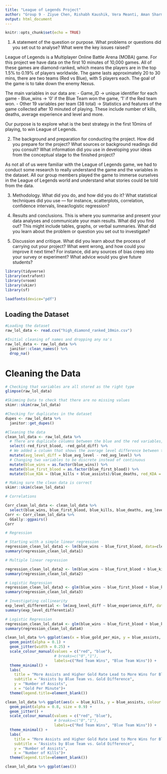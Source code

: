 ```yaml
---
title: "League of Legends Project"
author: "Group 9 - Ziyue Chen, Rishabh Kaushik, Vera Meanti, Aman Sharma, Sarah Wu, Stephen Zhu"
output: html_document
---
```


```r
knitr::opts_chunk$set(echo = TRUE)
```

(1) A statement of the question or purpose. What problems or questions did you set out to analyse?
What were the key issues raised?

League of Legends is a Multiplayer Online Battle Arena (MOBA) game. For this project we have data on the first 10 minutes of 10,000 games. All of these games are diamond-ranked, which means the players are in the top 1.5% to 0.19% of players worldwide. The game lasts approximately 20 to 30 mins, there are two teams (Red vs Blue), with 5 players each. The goal of the game is to take down the enemy Nexus. 

The main variables in our data are: 
- Game_ID -> unique identifier for each game 
- Blue_wins -> '0' if the Blue Team won the game, '1' if the Red team won. 
- Other 19 variables per team (38 total) -> Statistics and features of the game collected after 10 minuted of playing. These include number of kills, deaths, average experience and level and more. 

Our purpose is to explore what is the best strategy in the first 10mins of playing, to win League of Legends. 

(2) The background and preparation for conducting the project. How did you prepare for the project?
What sources or background readings did you consult? What information did you use in developing
your ideas from the conceptual stage to the finished project?

As not all of us were familiar with the League of Legends game, we had to conduct some research to really understand the game and the variables in the dataset. All our group members played the game to immerse ourselves in the League of Legends world and understand what stories could be told from the data. 

(3) Methodology. What did you do, and how did you do it? What statistical techniques did you use —
for instance, scatterplots, correlation, confidence intervals, linear/logistic regression?

(4) Results and conclusions. This is where you summarise and present your data analyses and
communicate your main results. What did you find out? This might include tables, graphs, or verbal
summaries. What did you learn about the problem or question you set out to investigate?

(5) Discussion and critique. What did you learn about the process of carrying out your project? What
went wrong, and how could you improve it next time? For instance, did any sources of bias creep into
your survey or experiment? What advice would you give future students? 

```r
library(tidyverse)
library(extrafont)
library(vroom)
library(skimr)
library(sf) 

loadfonts(device="pdf") 
```

## Loading the Dataset 
```r
#Loading the dataset
raw_lol_data <- read.csv("high_diamond_ranked_10min.csv")

#Initial cleaning of names and dropping any na's 
raw_lol_data <- raw_lol_data %>% 
  janitor::clean_names() %>% 
  drop_na()
```

# Cleaning the Data 
```r

# Checking that variables are all stored as the right type 
glimpse(raw_lol_data)

#Skimming Data to check that there are no missing values
skimr::skim(raw_lol_data)

#Checking for duplicates in the dataset
dupes <- raw_lol_data %>% 
  janitor::get_dupes()

#Cleaning the data
clean_lol_data <- raw_lol_data %>% 
  # There are duplicate columns between the blue and the red variables, so we decided to drop the red and keep the blue
  select(-red_first_blood, -red_gold_diff) %>% 
  # We added a column that shows the average level difference between the blue and the red teams
  mutate(avg_level_diff = blue_avg_level - red_avg_level) %>% 
  # Changing two variables to be discrete instead of continuous 
  mutate(blue_wins = as.factor(blue_wins)) %>% 
  mutate(blue_first_blood = as.factor(blue_first_blood)) %>% 
  mutate(blue_KDA = (blue_kills + blue_assists)/blue_deaths, red_KDA = (red_kills + red_assists)/red_deaths)

# Making sure the clean data is correct
skimr::skim(clean_lol_data)

```

```r
# Correlations

Corr_clean_lol_data <- clean_lol_data %>%
  select(blue_wins, blue_first_blood, blue_kills, blue_deaths, avg_level_diff, blue_experience_diff)
Corr <- Corr_clean_lol_data %>% 
  GGally::ggpairs()
Corr

```


```r
# Regression

# Starting with a simple linear regression
regression_clean_lol_data1 <- lm(blue_wins ~ blue_first_blood, data=clean_lol_data, family = "binomial")
summary(regression_clean_lol_data1)

# Multiple linear regression

regression_clean_lol_data2 <- lm(blue_wins ~ blue_first_blood + blue_kills + avg_level_diff + blue_experience_diff, data=clean_lol_data, family = "binomial")
summary(regression_clean_lol_data2)

# Logistic Regression
regression_clean_lol_data3 <- glm(blue_wins ~ blue_first_blood + blue_kills + avg_level_diff + blue_experience_diff, data=clean_lol_data, family = "binomial")
summary(regression_clean_lol_data3)

# Investigating collinearity
exp_level_differential <- lm(avg_level_diff ~ blue_experience_diff, data =clean_lol_data)
summary(exp_level_differential)

# Logistic Regression
regression_clean_lol_data4 <- glm(blue_wins ~ blue_first_blood + blue_kills + blue_experience_diff, data=clean_lol_data, family = "binomial")
summary(regression_clean_lol_data4)

```

```r
clean_lol_data %>% ggplot(aes(x = blue_gold_per_min, y = blue_assists, colour = factor(blue_wins), fill = factor(blue_wins))) +
  geom_point(alpha = 0.1) +
  geom_jitter(width = 0.25) +
  scale_colour_manual(values = c("red", "blue"),
                      # breaks=c("0","1"),
                      labels=c("Red Team Wins", "Blue Team Wins")) +
  theme_minimal() +
  labs(
    title = "More Assists and Higher Gold Rate Lead to More Wins for Blue Team",
    subtitle = "Assists by Blue Team vs. Gold Difference",
    y = "Number of Assists",
    x = "Gold Per Minute")+
  theme(legend.title=element_blank())
```

```r
clean_lol_data %>% ggplot(aes(x = blue_kills, y = blue_assists, colour = factor(blue_wins), fill = factor(blue_wins))) +
  geom_point(alpha = 0.8, size = 0.9) +
  geom_jitter() +
  scale_colour_manual(values = c("red", "blue"),
                      # breaks=c("0","1"),
                      labels=c("Red Team Wins", "Blue Team Wins")) +
  theme_minimal() +
  labs(
    title = "More Assists and Higher Gold Rate Lead to More Wins for Blue Team",
    subtitle = "Assists by Blue Team vs. Gold Difference",
    y = "Number of Assists",
    x = "Number of Kills")+
  theme(legend.title=element_blank())
```

```r
clean_lol_data %>% ggplot(aes()) 
```
 
 